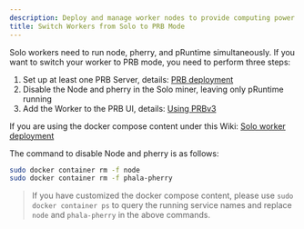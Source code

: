 ```yaml
---
description: Deploy and manage worker nodes to provide computing power on Phala Network.
title: Switch Workers from Solo to PRB Mode
---
```



Solo workers need to run node, pherry, and pRuntime simultaneously. If you want to switch your worker to PRB mode, you need to perform three steps:

1. Set up at least one PRB Server, details: [PRB deployment](https://docs.phala.network/compute-providers/run-workers-on-phala/prbv3-deployment)
2. Disable the Node and pherry in the Solo miner, leaving only pRuntime running
3. Add the Worker to the PRB UI, details: [Using PRBv3](https://docs.phala.network/compute-providers/run-workers-on-phala/using-prbv3-ui)

If you are using the docker compose content under this Wiki: [Solo worker deployment](https://docs.phala.network/compute-providers/run-workers-on-phala/solo-worker-deployment)

The command to disable Node and pherry is as follows:

```bash
sudo docker container rm -f node
sudo docker container rm -f phala-pherry
```

> If you have customized the docker compose content, please use `sudo docker container ps` to query the running service names and replace `node` and `phala-pherry` in the above commands.
